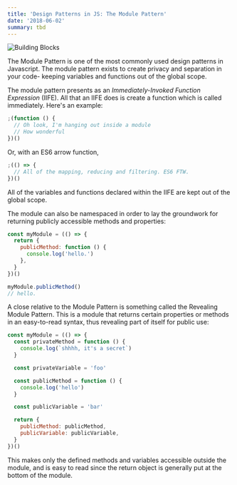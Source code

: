 ```yaml
---
title: 'Design Patterns in JS: The Module Pattern'
date: '2018-06-02'
summary: tbd
---
```


![Building Blocks](/static/images/building-blocks.jpg)

The Module Pattern is one of the most commonly used design patterns in Javascript. The module pattern exists to create privacy and separation in your code- keeping variables and functions out of the global scope.

The module pattern presents as an _Immediately-Invoked Function Expression_ (IIFE). All that an IIFE does is create a function which is called immediately. Here's an example:

```js
;(function () {
  // Oh look, I'm hanging out inside a module
  // How wonderful
})()
```

Or, with an ES6 arrow function,

```js
;(() => {
  // All of the mapping, reducing and filtering. ES6 FTW.
})()
```

All of the variables and functions declared within the IIFE are kept out of the global scope.

The module can also be namespaced in order to lay the groundwork for returning publicly accessible methods and properties:

```js
const myModule = (() => {
  return {
    publicMethod: function () {
      console.log('hello.')
    },
  }
})()

myModule.publicMethod()
// hello.
```

A close relative to the Module Pattern is something called the Revealing Module Pattern. This is a module that returns certain properties or methods in an easy-to-read syntax, thus revealing part of itself for public use:

```js
const myModule = (() => {
  const privateMethod = function () {
    console.log(`shhhh, it's a secret`)
  }

  const privateVariable = 'foo'

  const publicMethod = function () {
    console.log('hello')
  }

  const publicVariable = 'bar'

  return {
    publicMethod: publicMethod,
    publicVariable: publicVariable,
  }
})()
```

This makes only the defined methods and variables accessible outside the module, and is easy to read since the return object is generally put at the bottom of the module.
